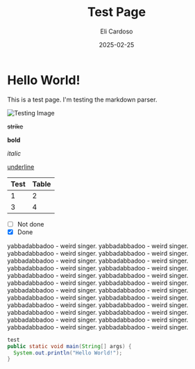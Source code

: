 ﻿---
title: "Test Page"
author: "Eli Cardoso"
mastodon: "@niceEli@mastodon.gamedev.place"
date: "2025-02-25"
published: false
categories: ["Funny"]
---

# Hello World!

This is a test page. I'm testing the markdown parser.

![Testing Image](/testimg.png)

~~strike~~

**bold**

*italic*

<u>underline</u>

| Test | Table |
|------|-------|
| 1    | 2     |
| 3    | 4     |

- [ ] Not done
- [x] Done

yabbadabbadoo - weird singer. yabbadabbadoo - weird singer. yabbadabbadoo - weird singer. yabbadabbadoo - weird singer. yabbadabbadoo - weird singer. yabbadabbadoo - weird singer. yabbadabbadoo - weird singer. yabbadabbadoo - weird singer. yabbadabbadoo - weird singer. yabbadabbadoo - weird singer. yabbadabbadoo - weird singer. yabbadabbadoo - weird singer. yabbadabbadoo - weird singer. yabbadabbadoo - weird singer. yabbadabbadoo - weird singer. yabbadabbadoo - weird singer. yabbadabbadoo - weird singer. yabbadabbadoo - weird singer. yabbadabbadoo - weird singer. yabbadabbadoo - weird singer. yabbadabbadoo - weird singer. yabbadabbadoo - weird singer. yabbadabbadoo - weird singer. yabbadabbadoo - weird singer. 

```java
test
public static void main(String[] args) {
  System.out.println("Hello World!");
}
```
